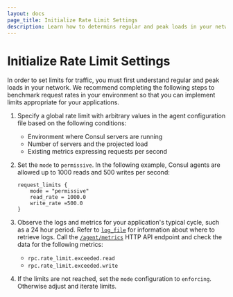 ```yaml
---
layout: docs
page_title: Initialize Rate Limit Settings
description: Learn how to determins regular and peak loads in your network so that you can set the initial global rate limit configurations.
---
```


# Initialize Rate Limit Settings

In order to set limits for traffic, you must first understand regular and peak loads in your network. We recommend completing the following steps to benchmark request rates in your environment so that you can implement limits appropriate for your applications.

1. Specify a global rate limit with arbitrary values in the agent configuration file based on the following conditions:

    - Environment where Consul servers are running 
    - Number of servers and the projected load
    - Existing metrics expressing requests per second

1. Set the `mode` to `permissive`. In the following example, Consul agents are allowed up to 1000 reads and 500 writes per second:

    ```hcl
    request_limits { 
	    mode = "permissive"
	    read_rate = 1000.0
	    write_rate =500.0
    }
    ```

1. Observe the logs and metrics for your application's typical cycle, such as a 24 hour period. Refer to [`log_file`](/consul/docs/agent/config/config-files#log_file) for information about where to retrieve logs. Call the [`/agent/metrics`](/consul/api-docs/agent#view-metrics) HTTP API endpoint and check the data for the following metrics:  

    - `rpc.rate_limit.exceeded.read`
    - `rpc.rate_limit.exceeded.write`

1. If the limits are not reached, set the `mode` configuration to `enforcing`. Otherwise adjust and iterate limits.